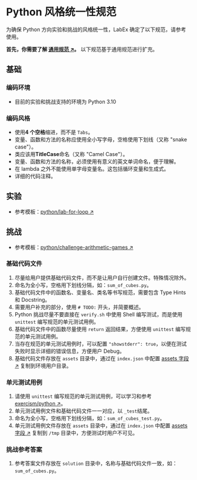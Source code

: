 # Python 风格统一性规范

为确保 Python 方向实验和挑战的风格统一性，LabEx 确定了以下规范，请参考使用。

**首先，你需要了解 [通用规范 ↗](/basic/formatting-guide)。** 以下规范基于通用规范进行扩充。

## 基础

### 编码环境

- 目前的实验和挑战支持的环境为 Python 3.10

### 编码风格

- 使用**4 个空格**缩进，而不是 `Tabs`。
- 变量、函数和方法的名称应使用全小写字母，空格使用下划线（又称 "snake case"）。
- 类应该用**TitleCase**命名（又称 "Camel Case"）。
- 变量、函数和方法的名称，必须使用有意义的英文单词命名，便于理解。
- 在 lambda 之外不能使用单字母变量名。这包括循环变量和生成式。
- 详细的代码注释。

## 实验

- 参考模板：[python/lab-for-loop ↗](https://github.com/labex-labs/templates/tree/master/python/lab-for-loop)

## 挑战

- 参考模板：[python/challenge-arithmetic-games ↗](https://github.com/labex-labs/templates/tree/master/python/challenge-arithmetic-games)

<div className="steps-container">

### 基础代码文件

1. 尽量给用户提供基础代码文件，而不是让用户自行创建文件。特殊情况除外。
2. 命名为全小写，空格用下划线分隔，如：`sum_of_cubes.py`。
3. 基础代码文件中的函数名、变量名、类名等书写规范，需要包含 Type Hints 和 Docstring。
4. 需要用户补充的部分，使用 `# TODO:` 开头，并简要概述。
5. Python 挑战尽量不要直接在 `verify.sh` 中使用 Shell 编写测试，而是使用 `unittest` 编写规范的单元测试用例。
6. 基础代码文件中的函数尽量使用 `return` 返回结果，方便使用 `unittest` 编写规范的单元测试用例。
7. 当存在规范的单元测试用例时，可以配置 `"showstderr": true`，以便在测试失败时显示详细的错误信息，方便用户 Debug。
8. 基础代码文件存放在 `assets` 目录中，通过在 `index.json` 中配置 [assets 字段 ↗](/basic/how-to-start#assets-配置) 复制到环境用户目录。

### 单元测试用例

1. 请使用 `unittest` 编写规范的单元测试用例，可以学习和参考 [exercism/python ↗](https://github.com/exercism/python/tree/main/exercises/practice)。
2. 单元测试用例文件和基础代码文件一一对应，以 `_test`结尾。
3. 命名为全小写，空格用下划线分隔，如：`sum_of_cubes_test.py`。
4. 单元测试用例文件存放在 `assets` 目录中，通过在 `index.json` 中配置 [assets 字段 ↗](/basic/how-to-start#assets-配置) 复制到 `/tmp` 目录中，方便测试时用户不可见。

### 挑战参考答案

1. 参考答案文件存放在 `solution` 目录中，名称与基础代码文件一致，如：`sum_of_cubes.py`。

</div>
